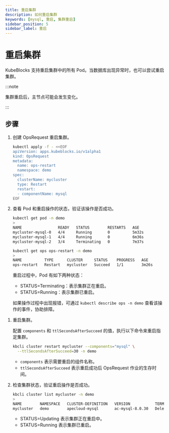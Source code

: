 ```yaml
---
title: 重启集群
description: 如何重启集群
keywords: [mysql, 重启, 集群重启]
sidebar_position: 5
sidebar_label: 重启
---
```



# 重启集群

KubeBlocks 支持重启集群中的所有 Pod。当数据库出现异常时，也可以尝试重启集群。

:::note

集群重启后，主节点可能会发生变化。

:::

## 步骤

<Tabs>

<TabItem value="kubectl" label="kubectl" default>

1. 创建 OpsRequest 重启集群。

   ```bash
   kubectl apply -f - <<EOF
   apiVersion: apps.kubeblocks.io/v1alpha1
   kind: OpsRequest
   metadata:
     name: ops-restart
     namespace: demo
   spec:
     clusterName: mycluster
     type: Restart
     restart:
     - componentName: mysql
   EOF
   ```

2. 查看 Pod 和重启操作的状态，验证该操作是否成功。

   ```bash
   kubectl get pod -n demo
   >
   NAME                READY   STATUS        RESTARTS   AGE
   mycluster-mysql-0   4/4     Running       0          5m32s
   mycluster-mysql-1   4/4     Running       0          6m36s
   mycluster-mysql-2   3/4     Terminating   0          7m37s

   kubectl get ops ops-restart -n demo
   >
   NAME          TYPE      CLUSTER     STATUS    PROGRESS   AGE
   ops-restart   Restart   mycluster   Succeed   1/1        3m26s
   ```

   重启过程中，Pod 有如下两种状态：

   - STATUS=Terminating：表示集群正在重启。
   - STATUS=Running：表示集群已重启。

   如果操作过程中出现报错，可通过 `kubectl describe ops -n demo` 查看该操作的事件，协助排障。

</TabItem>

<TabItem value="kbcli" label="kbcli">

1. 重启集群。

   配置 `components` 和 `ttlSecondsAfterSucceed` 的值，执行以下命令来重启指定集群。

   ```bash
   kbcli cluster restart mycluster --components="mysql" \
     --ttlSecondsAfterSucceed=30 -n demo
   ```

   - `components` 表示需要重启的组件名称。
   - `ttlSecondsAfterSucceed` 表示重启成功后 OpsRequest 作业的生存时间。

2. 检查集群状态，验证重启操作是否成功。

   ```bash
   kbcli cluster list mycluster -n demo
   >
   NAME        NAMESPACE   CLUSTER-DEFINITION   VERSION           TERMINATION-POLICY   STATUS    CREATED-TIME
   mycluster   demo        apecloud-mysql       ac-mysql-8.0.30   Delete               Running   Sep 19,2024 16:01 UTC+0800
   ```

   - STATUS=Updating 表示集群正在重启中。
   - STATUS=Running 表示集群已重启。

</TabItem>

</Tabs>
